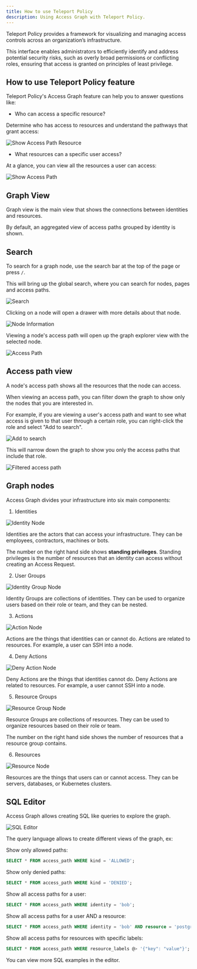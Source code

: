 ```yaml
---
title: How to use Teleport Policy
description: Using Access Graph with Teleport Policy.
---
```


Teleport Policy provides a framework for visualizing and managing access controls across an organization’s infrastructure.

This interface enables administrators to efficiently identify and address potential security risks,
such as overly broad permissions or conflicting roles, ensuring that access is granted
on principles of least privilege.

## How to use Teleport Policy feature

Teleport Policy's Access Graph feature can help you to answer questions like:

- Who can access a specific resource?

Determine who has access to resources and understand the pathways that grant access:

![Show Access Path Resource](../../../img/access-graph/show-access-path-resource.gif)

- What resources can a specific user access?

At a glance, you can view all the resources a user can access:

![Show Access Path](../../../img/access-graph/show-access-path.gif)

## Graph View

Graph view is the main view that shows the connections between identities and resources.

By default, an aggregated view of access paths grouped by identity is shown.

## Search

To search for a graph node, use the search bar at the top of the page or press `/`.

This will bring up the global search, where you can search for nodes, pages and access paths.

![Search](../../../img/access-graph/search.png)

Clicking on a node will open a drawer with more details about that node.

![Node Information](../../../img/access-graph/node-information.png)

Viewing a node's access path will open up the graph explorer view with the selected node.

![Access Path](../../../img/access-graph/access-path.png)

## Access path view

A node's access path shows all the resources that the node can access.

When viewing an access path, you can filter down the graph to show only the nodes that you are interested in.

For example, if you are viewing a user's access path and want to see what access is given to that user through a certain role, you can right-click the role and select "Add to search".

![Add to search](../../../img/access-graph/add-to-search.png)

This will narrow down the graph to show you only the access paths that include that role.

![Filtered access path](../../../img/access-graph/filtered-access-path.png)

## Graph nodes

Access Graph divides your infrastructure into six main components:

1. Identities

![Identity Node](../../../img/access-graph/identity-node.png)

Identities are the actors that can access your infrastructure. They can be employees, contractors, machines or bots.

The number on the right hand side shows **standing privileges**. Standing privileges is the number of
resources that an identity can access without creating an Access Request.

2. User Groups

![Identity Group Node](../../../img/access-graph/identity-group-node.png)

Identity Groups are collections of identities. They can be used to organize users
based on their role or team, and they can be nested.

3. Actions

![Action Node](../../../img/access-graph/allow-action-node.png)

Actions are the things that identities can or cannot do. Actions are related to resources.
For example, a user can SSH into a node.

4. Deny Actions

![Deny Action Node](../../../img/access-graph/deny-action-node.png)

Deny Actions are the things that identities cannot do. Deny Actions are related to resources.
For example, a user cannot SSH into a node.

5. Resource Groups

![Resource Group Node](../../../img/access-graph/resource-group-node.png)

Resource Groups are collections of resources. They can be used to organize resources based on their role or team.

The number on the right hand side shows the number of resources that a resource group contains.

6. Resources

![Resource Node](../../../img/access-graph/resource-node.png)

Resources are the things that users can or cannot access. They can be servers, databases, or Kubernetes clusters.

## SQL Editor

Access Graph allows creating SQL like queries to explore the graph.

![SQL Editor](../../../img/access-graph/sql-editor.png)

The query language allows to create different views of the graph, ex:

Show only allowed paths:

```sql
SELECT * FROM access_path WHERE kind = 'ALLOWED';
```

Show only denied paths:
```sql
SELECT * FROM access_path WHERE kind = 'DENIED';
```

Show all access paths for a user:
```sql
SELECT * FROM access_path WHERE identity = 'bob';
```

Show all access paths for a user AND a resource:
```sql
SELECT * FROM access_path WHERE identity = 'bob' AND resource = 'postgres';
```

Show all access paths for resources with specific labels:
```sql
SELECT * FROM access_path WHERE resource_labels @> '{"key": "value"}';
```

You can view more SQL examples in the editor.
